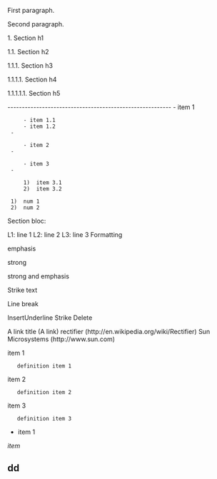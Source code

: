 First paragraph.

Second paragraph.

1. Section h1

1.1. Section h2

1.1.1. Section h3

1.1.1.1. Section h4

1.1.1.1.1. Section h5

---------------------------------------------------------  - item 1

      - item 1.1
      - item 1.2
  - 

      - item 2
  - 

      - item 3
  - 

      1)  item 3.1
      2)  item 3.2

  1)  num 1
  2)  num 2

Section bloc:

L1: line 1
L2: line 2
L3: line 3
Formatting

emphasis

strong

strong and emphasis

Strike text

Line
break

InsertUnderline Strike Delete

A link title (A link) rectifier (http://en.wikipedia.org/wiki/Rectifier) Sun Microsystems (http://www.sun.com)

item 1
    definition item 1
item 2
    definition item 2
item 3
    definition item 3


* item 1
''item''
== dd ==

